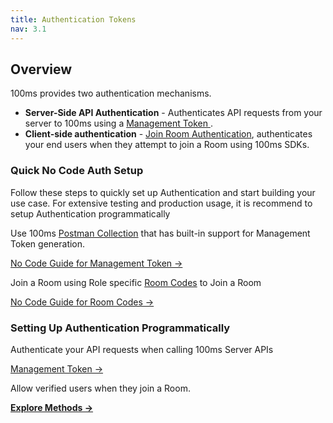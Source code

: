 ```yaml
---
title: Authentication Tokens
nav: 3.1
---
```


## Overview

100ms provides two authentication mechanisms. 

- **Server-Side API Authentication** - Authenticates API requests from your server to 100ms using a [Management Token ](/concepts/v2/concepts/Authentication/ManagementToken).
- **Client-side authentication** - [Join Room Authentication](/concepts/v2/concepts/Authentication/JoinRoomAuthentication), authenticates your end users when they attempt to join a Room using 100ms SDKs.
 

### Quick No Code Auth Setup
Follow these steps to quickly set up Authentication and start building your use case. For extensive testing and production usage, it is recommend to setup Authentication programmatically

<FlexContainer>

<Callout icon="link" title="Server-Side API Authentication">

Use 100ms [Postman Collection](https://god.gw.postman.com/run-collection/22726679-47dcd974-29d5-4965-a35b-bf9b74a8b25a?action=collection%2Ffork&collection-url=entityId%3D22726679-47dcd974-29d5-4965-a35b-bf9b74a8b25a%26entityType%3Dcollection%26workspaceId%3Dd9145dd6-337b-4761-81d6-21a30b4147a2) that has built-in support for Management Token generation.

[No Code Guide for Management Token →](/concepts/v2/concepts/Authentication/ManagementToken#no-code-management-token-setup)
</Callout>


<Callout icon="link" title="Join Room Authentication">

Join a Room using Role specific [Room Codes](https://www.100ms.live/docs/concepts/v2/concepts/rooms/room-codes/room-codes) to Join a Room





[No Code Guide for Room Codes →](/concepts/v2/concepts/Authentication/RoomCodesAuth#no-code-setup)

</Callout>

</FlexContainer>



### Setting Up Authentication Programmatically

<FlexContainer>

<Callout icon="link" title="Server Side API Authentication">
Authenticate your API requests when calling 100ms Server APIs

[Management Token →](/concepts/v2/concepts/Authentication/ManagementToken)

</Callout>

<Callout icon="link" title="Join Room Authentication">
Allow verified users when they join a Room.









**[Explore Methods →](/concepts/v2/concepts/Authentication/RoomCodesAuth#no-code-setup)**

</Callout>
</FlexContainer>

